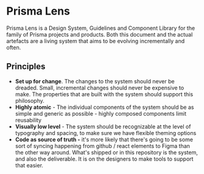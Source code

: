 
<Meta title="Welcome" />

# Prisma Lens

Prisma Lens is a Design System, Guidelines and Component Library for the family of Prisma projects and products. Both this document and the actual artefacts are a living system that aims to be evolving incrementally and often.

## Principles

- **Set up for change**. The changes to the system should never be dreaded. Small, incremental changes should never be expensive to make. The properties that are built with the system should support this philosophy.
- **Highly atomic** - The individual components of the system should be as simple and generic as possible - highly composed components limit reusability
- **Visually low level** - The system should be recognizable at the level of typography and spacing, to make sure we have flexible theming options
- **Code as source of truth -** it's more likely that there's going to be some sort of syncing happening from github / react elements to Figma than the other way around. What's shipped or in this repository is the system, and also the deliverable. It is on the designers to make tools to support that easier.

